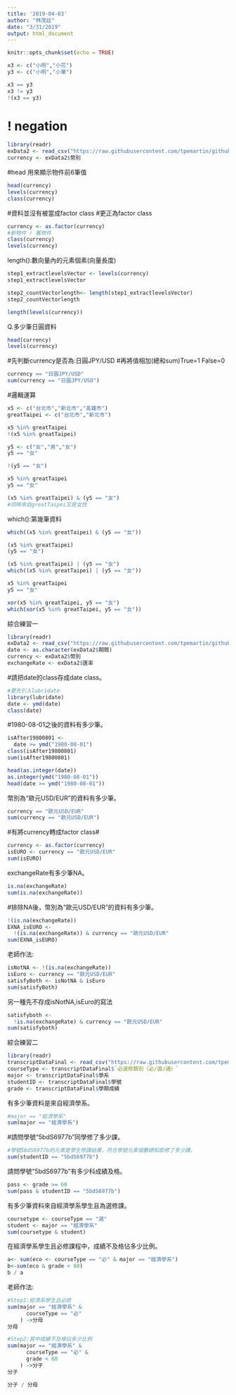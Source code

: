 ```yaml
---
title: '2019-04-03'
author: "林茂廷"
date: "3/31/2019"
output: html_document
---
```


```r
knitr::opts_chunk$set(echo = TRUE)
```



```r
x3 <- c("小明","小花")
y3 <- c("小明","小華")
```

```r
x3 == y3
x3 != y3
!(x3 == y3)
```
# ! negation


```r
library(readr)
exData2 <- read_csv("https://raw.githubusercontent.com/tpemartin/github-data/master/exData2.csv")
currency <- exData2$幣別
```
#head 用來顯示物件前6筆值
```r
head(currency)
levels(currency)
class(currency)
```
#資料並沒有被當成factor class
#更正為factor class
```r
currency <- as.factor(currency)
#新物件 / 舊物件
class(currency)
levels(currency)
```

length():數向量內的元素個素(向量長度)
```r
step1_extractlevelsVector <- levels(currency)
step1_extractlevelsVector
```

```r
step2_countVectorlength<- length(step1_extractlevelsVector)
step2_countVectorlength
```

```r
length(levels(currency))
```

Q.多少筆日圓資料
```r
head(currency)
levels(currency)
```
#先判斷currency是否為:日圓JPY/USD
#再將值相加(總和sum)True=1 False=0
```r
currency == "日圓JPY/USD"
sum(currency == "日圓JPY/USD")
```

#邏輯運算
```r
x5 <- c("台北市","新北市","高雄市")
greatTaipei <- c("台北市","新北市")

x5 %in% greatTaipei
!(x5 %in% greatTaipei)
```

```r
y5 <- c("女","男","女")
y5 == "女"

!(y5 == "女")
```

```r
x5 %in% greatTaipei
y5 == "女"

(x5 %in% greatTaipei) & (y5 == "女")
#同時來自greatTaipei又是女性
```
which():第幾筆資料
```r
which((x5 %in% greatTaipei) & (y5 == "女"))
```

```r
(x5 %in% greatTaipei)
(y5 == "女")

(x5 %in% greatTaipei) | (y5 == "女")
which((x5 %in% greatTaipei) | (y5 == "女"))
```


```r
x5 %in% greatTaipei
y5 == "女"

xor(x5 %in% greatTaipei, y5 == "女")
which(xor(x5 %in% greatTaipei, y5 == "女"))
```


綜合練習一
```r
library(readr)
exData2 <- read_csv("https://raw.githubusercontent.com/tpemartin/github-data/master/exData2.csv")
date <- as.character(exData2$期間)
currency <- exData2$幣別
exchangeRate <- exData2$匯率
```

#請把date的class存成date class。
```r
#要先引入lubridate
library(lubridate)
date <- ymd(date)
class(date)
```

#1980-08-01之後的資料有多少筆。
```r
isAfter19800801 <-
  date >= ymd("1980-08-01")
class(isAfter19800801)
sum(isAfter19800801)
```

```r
head(as.integer(date))
as.integer(ymd("1980-08-01"))
head(date >= ymd("1980-08-01"))
```

幣別為“歐元USD/EUR”的資料有多少筆。
```r
currency == "歐元USD/EUR"
sum(currency == "歐元USD/EUR")
```
  #有將currency轉成factor class#
```r
currency <- as.factor(currency)
isEURO <- currency == "歐元USD/EUR"
sum(isEURO)
```

exchangeRate有多少筆NA。
```r
is.na(exchangeRate)
sum(is.na(exchangeRate))
```

#排除NA後，幣別為“歐元USD/EUR”的資料有多少筆。
```r
!(is.na(exchangeRate))
EXNA_isEURO <-
  !(is.na(exchangeRate)) & currency == "歐元USD/EUR"
sum(EXNA_isEURO)
```
老師作法:
```r
isNotNA <- !(is.na(exchangeRate))
isEuro <- currency == "歐元USD/EUR"
satisfyBoth <- isNotNA & isEuro
sum(satisfyBoth)
```
另一種先不存成isNotNA,isEuro的寫法
```r
satisfyboth <-
  !is.na(exchangeRate) & currency == "歐元USD/EUR"
sum(satisfyboth)
```



綜合練習二
```r
library(readr)
transcriptDataFinal <- read_csv("https://raw.githubusercontent.com/tpemartin/github-data/master/transcriptDataFinal.csv")
courseType <- transcriptDataFinal$`必選修類別（必∕選∕通）`
major <- transcriptDataFinal$學系
studentID <- transcriptDataFinal$學號
grade <- transcriptDataFinal$學期成績
```

有多少筆資料是來自經濟學系。
```r
#major == "經濟學系"
sum(major == "經濟學系")
```

#請問學號“5bdS6977b”同學修了多少課。
```r
#學號5bdS6977b的元素是學生修課結果，符合學號元素個數總和即修了多少課。
sum(studentID == "5bdS6977b")
```

請問學號“5bdS6977b”有多少科成績及格。
```r
pass <- grade >= 60
sum(pass & studentID == "5bdS6977b")
```

有多少筆資料來自經濟學系學生且為選修課。
```r
coursetype <- courseType == "選"
student <- major == "經濟學系"
sum(coursetype & student)
```

在經濟學系學生且必修課程中，成績不及格佔多少比例。
```r
a<- sum(eco <- courseType == "必" & major == "經濟學系")
b<-sum(eco & grade < 60)
b / a
```

老師作法:
```r
#Step1:經濟系學生且必修
sum(major == "經濟學系" &
      courseType == "必"
    ) ->分母
分母
```

```r
#Step2:其中成績不及格佔多少比例
sum(major == "經濟學系" &
      courseType == "必" &
      grade < 60
    ) ->分子
分子
```

```r
分子 / 分母
```



















